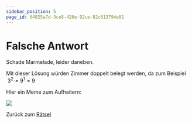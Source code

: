 ```yaml
---
sidebar_position: 5
page_id: 64825a7d-3ce8-426e-92ce-82c613794e81
---
```


# Falsche Antwort

Schade Marmelade, leider daneben.&#x20;

Mit dieser Lösung würden Zimmer doppelt belegt werden, da zum Beispiel $\ 3^2 = 9^1 = 9$

Hier ein Meme zum Aufheitern:&#x20;

![](./images/meme1.jpg)

Zurück zum [Rätsel](https://mint-26e.gbsl.website/fkqzke)